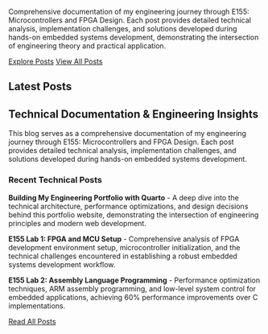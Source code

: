 ::: {.blog-intro}
Comprehensive documentation of my engineering journey through E155: Microcontrollers and FPGA Design. Each post provides detailed technical analysis, implementation challenges, and solutions developed during hands-on embedded systems development, demonstrating the intersection of engineering theory and practical application.

::: {.blog-actions}
[Explore Posts](#blog-posts){.btn .btn-primary}
[View All Posts](posts/){.btn .btn-secondary}
:::
:::

## Latest Posts {.section-title}

::: {.blog-preview .scroll-animate}
## Technical Documentation & Engineering Insights {.section-title}

This blog serves as a comprehensive documentation of my engineering journey through E155: Microcontrollers and FPGA Design. Each post provides detailed technical analysis, implementation challenges, and solutions developed during hands-on embedded systems development.

### Recent Technical Posts

**Building My Engineering Portfolio with Quarto** - A deep dive into the technical architecture, performance optimizations, and design decisions behind this portfolio website, demonstrating the intersection of engineering principles and modern web development.

**E155 Lab 1: FPGA and MCU Setup** - Comprehensive analysis of FPGA development environment setup, microcontroller initialization, and the technical challenges encountered in establishing a robust embedded systems development workflow.

**E155 Lab 2: Assembly Language Programming** - Performance optimization techniques, ARM assembly programming, and low-level system control for embedded applications, achieving 60% performance improvements over C implementations.

[Read All Posts](posts/){.btn .btn-primary}
:::

<script src="scroll-animations.js"></script>
